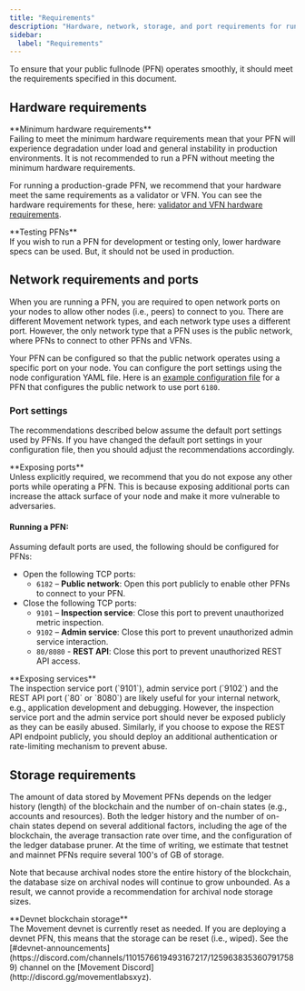 ```yaml
---
title: "Requirements"
description: "Hardware, network, storage, and port requirements for running a production-grade public fullnode (PFN) on the Movement blockchain."
sidebar:
  label: "Requirements"
---
```


To ensure that your public fullnode (PFN) operates smoothly, it should meet the requirements specified in this document.

## Hardware requirements

<Callout type="warning">
**Minimum hardware requirements**<br />
Failing to meet the minimum hardware requirements mean that your PFN will experience degradation under
load and general instability in production environments. It is not recommended to run a PFN without
meeting the minimum hardware requirements.
</Callout>

For running a production-grade PFN, we recommend that your hardware meet the same requirements as a
validator or VFN. You can see the hardware requirements for these, here: [validator and VFN hardware requirements](/network/nodes/validator-node/node-requirements#hardware-requirements).

<Callout type="info">
**Testing PFNs**<br />
If you wish to run a PFN for development or testing only, lower hardware specs can be used.
But, it should not be used in production.
</Callout>

## Network requirements and ports

When you are running a PFN, you are required to open network ports on your nodes to allow other nodes (i.e., peers)
to connect to you. There are different Movement network types, and each network type uses a different port. However,
the only network type that a PFN uses is the public network, where PFNs to connect to other PFNs and VFNs.

Your PFN can be configured so that the public network operates using a specific port on your node. You can configure
the port settings using the node configuration YAML file. Here is an [example
configuration file](https://github.com/movementlabsxyz/aptos-core/blob/movement/config/src/config/test_data/public_full_node.yaml#L16) for a PFN
that configures the public network to use port `6180`.

### Port settings

The recommendations described below assume the default port settings used by PFNs. If you have
changed the default port settings in your configuration file, then you should adjust the recommendations accordingly.

<Callout type="warning">
**Exposing ports**<br />
Unless explicitly required, we recommend that you do not expose any other ports while operating a PFN. This is because
exposing additional ports can increase the attack surface of your node and make it more vulnerable to adversaries.
</Callout>

#### Running a PFN:

Assuming default ports are used, the following should be configured for PFNs:

- Open the following TCP ports:
  - `6182` – **Public network**: Open this port publicly to enable other PFNs to connect to your PFN.
- Close the following TCP ports:
  - `9101` – **Inspection service**: Close this port to prevent unauthorized metric inspection.
  - `9102` – **Admin service**: Close this port to prevent unauthorized admin service interaction.
  - `80/8080` - **REST API**: Close this port to prevent unauthorized REST API access.

<Callout type="warning">
**Exposing services**<br />
The inspection service port (`9101`), admin service port (`9102`) and the REST API port (`80` or `8080`)
are likely useful for your internal network, e.g., application development and debugging. However, the inspection service
port and the admin service port should never be exposed publicly as they can be easily abused. Similarly, if you choose
to expose the REST API endpoint publicly, you should deploy an additional authentication or rate-limiting mechanism to
prevent abuse.
</Callout>

## Storage requirements

The amount of data stored by Movement PFNs depends on the ledger history (length) of the blockchain and the number of
on-chain states (e.g., accounts and resources). Both the ledger history and the number of
on-chain states depend on several additional factors, including the age of the blockchain, the average transaction
rate over time, and the configuration of the ledger database pruner. At the time of writing, we estimate
that testnet and mainnet PFNs require several 100's of GB of storage.

Note that because archival nodes store the entire history of the blockchain, the database size on archival nodes
will continue to grow unbounded. As a result, we cannot provide a recommendation for archival node storage sizes.

<Callout type="info">
**Devnet blockchain storage**<br />
The Movement devnet is currently reset as needed. If you are deploying a devnet PFN, this means that the storage
can be reset (i.e., wiped). See the [#devnet-announcements](https://discord.com/channels/1101576619493167217/1259638353607917589) channel on the [Movement Discord](http://discord.gg/movementlabsxyz).
</Callout>